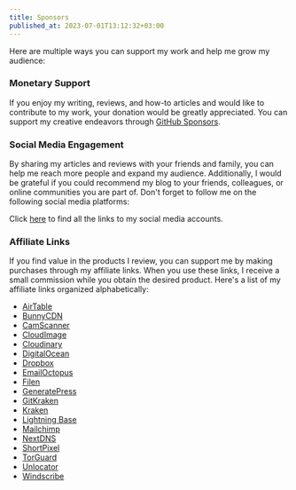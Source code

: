 ```yaml
---
title: Sponsors
published_at: 2023-07-01T13:12:32+03:00
---
```


Here are multiple ways you can support my work and help me grow my audience:

### Monetary Support

If you enjoy my writing, reviews, and how-to articles and would like to contribute to my work, your donation would be greatly appreciated. You can support my creative endeavors through [GitHub Sponsors](https://github.com/sponsors/Music47ell).

### Social Media Engagement

By sharing my articles and reviews with your friends and family, you can help me reach more people and expand my audience. Additionally, I would be grateful if you could recommend my blog to your friends, colleagues, or online communities you are part of. Don't forget to follow me on the following social media platforms:

Click [here](/colophon#subscribe) to find all the links to my social media accounts.

### Affiliate Links

If you find value in the products I review, you can support me by making purchases through my affiliate links. When you use these links, I receive a small commission while you obtain the desired product. Here's a list of my affiliate links organized alphabetically:

- [AirTable](https://www.news47ell.com/recommends/airtable)
- [BunnyCDN](https://www.news47ell.com/recommends/bunnycdn)
- [CamScanner](https://www.news47ell.com/recommends/camscanner)
- [CloudImage](https://www.news47ell.com/recommends/cloudimage)
- [Cloudinary](https://www.news47ell.com/recommends/cloudinary)
- [DigitalOcean](https://www.news47ell.com/recommends/digitalocean)
- [Dropbox](https://www.news47ell.com/recommends/dropbox)
- [EmailOctopus](https://www.news47ell.com/recommends/emailoctopus)
- [Filen](https://www.news47ell.com/recommends/filen)
- [GeneratePress](https://www.news47ell.com/recommends/generatepress)
- [GitKraken](https://www.news47ell.com/recommends/gitkraken)
- [Kraken](https://www.news47ell.com/recommends/kraken)
- [Lightning Base](https://www.news47ell.com/recommends/lightningbase)
- [Mailchimp](https://www.news47ell.com/recommends/mailchimp)
- [NextDNS](https://www.news47ell.com/recommends/nextdns)
- [ShortPixel](https://www.news47ell.com/recommends/shortpixel)
- [TorGuard](https://www.news47ell.com/recommends/torguard)
- [Unlocator](https://www.news47ell.com/recommends/unlocator)
- [Windscribe](https://www.news47ell.com/recommends/windscribe)
